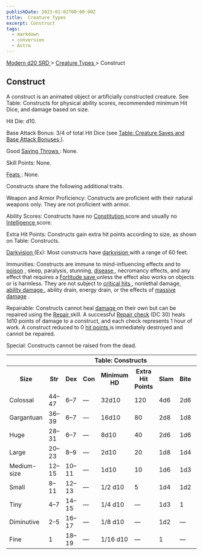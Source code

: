 ```yaml
---
publishDate: 2023-01-02T00:00:00Z
title:  Creature Types 
excerpt: Construct
tags:
  - markdown
  - conversion
  - Astro
---
```


[ Modern d20 SRD ](/#modernD20) > [ Creature Types ](modern-d20-srd-creature-types-index) > Construct

##  Construct

A construct is an animated object or artificially constructed creature. See
Table: Constructs for physical ability scores, recommended minimum Hit Dice,
and damage based on size.

Hit Die: d10.

Base Attack Bonus: 3/4 of total Hit Dice (see [ Table: Creature Saves and Base Attack Bonuses ](modern-d20-srd-creature-types-index) ).

Good [ Saving Throws ](modern-d20-srd-basics-saving-throws) : None.

Skill Points: None.

[ Feats ](modern-d20-srd-feats-index) : None.

Constructs share the following additional traits.

Weapon and Armor Proficiency: Constructs are proficient with their natural
weapons only. They are not proficient with armor.

Ability Scores: Constructs have no [ Constitution ](modern-d20-srd-basics-ability-scores) score and usually no [ Intelligence ](modern-d20-srd-basics-ability-scores) score.

Extra Hit Points: Constructs gain extra hit points according to size, as shown
on Table: Constructs.

[ Darkvision ](modern-d20-srd-special-abilities-darkvision) (Ex): Most
constructs have [ darkvision ](modern-d20-srd-special-abilities-darkvision)
with a range of 60 feet.

Immunities: Constructs are immune to mind-influencing effects and to [ poison](modern-d20-srd-environment-hazards-poison) , sleep, paralysis, stunning, [disease ](modern-d20-srd-environment-hazards-disease) , necromancy effects,
and any effect that requires a [ Fortitude save ](modern-d20-srd-basics-saving-throws) unless the effect also works on objects or is harmless. They
are not subject to [ critical hits ](modern-d20-srd-combat-critical-hits) ,
nonlethal damage, [ ability damage ](modern-d20-srd-basics-ability-scores) ,
ability drain, energy drain, or the effects of [ massive damage](modern-d20-srd-combat-death-dying-healing) .

Repairable: Constructs cannot heal [ damage ](modern-d20-srd-combat-damage) on
their own but can be repaired using the [ Repair ](modern-d20-srd-skills-repair) skill. A successful [ Repair ](modern-d20-srd-skills-repair) [ check](modern-d20-srd-skills-skill-basics-php#skill-check-index) (DC 30) heals 1d10
points of damage to a construct, and each check represents 1 hour of work. A
construct reduced to 0 [ hit points ](modern-d20-srd-combat-hit-points) is
immediately destroyed and cannot be repaired.

Special: Constructs cannot be raised from the dead.


<table> <tr> <th colspan="10"> Table: Constructs </th> </tr> <tr> <th> Size </th> <th> Str </th> <th> Dex </th> <th> Con </th> <th> Minimum HD </th> <th> Extra Hit Points </th> <th> Slam </th> <th> Bite </th> <th> Claw </th> <th> Gore </th> </tr> <tr> <td> Colossal </td> <td> 44–47 </td> <td> 6–7 </td> <td> — </td> <td> 32d10 </td> <td> 120 </td> <td> 4d6 </td> <td> 2d6 </td> <td> 2d8 </td> <td> 4d6 </td> </tr> <tr class="shaded"> <td> Gargantuan </td> <td> 36–39 </td> <td> 6–7 </td> <td> — </td> <td> 16d10 </td> <td> 80 </td> <td> 2d8 </td> <td> 1d8 </td> <td> 2d6 </td> <td> 2d8 </td> </tr> <tr> <td> Huge </td> <td> 28–31 </td> <td> 6–7 </td> <td> — </td> <td> 8d10 </td> <td> 40 </td> <td> 2d6 </td> <td> 1d6 </td> <td> 2d4 </td> <td> 2d6 </td> </tr> <tr class="shaded"> <td> Large </td> <td> 20–23 </td> <td> 8–9 </td> <td> — </td> <td> 2d10 </td> <td> 20 </td> <td> 1d8 </td> <td> 1d4 </td> <td> 1d6 </td> <td> 1d8 </td> </tr> <tr> <td> Medium-size </td> <td> 12–15 </td> <td> 10–11 </td> <td> — </td> <td> 1d10 </td> <td> 10 </td> <td> 1d6 </td> <td> 1d3 </td> <td> 1d4 </td> <td> 1d6 </td> </tr> <tr class="shaded"> <td> Small </td> <td> 8–11 </td> <td> 12–13 </td> <td> — </td> <td> 1/2 d10 </td> <td> 5 </td> <td> 1d4 </td> <td> 1d2 </td> <td> 1d3 </td> <td> 1d4 </td> </tr> <tr> <td> Tiny </td> <td> 4–7 </td> <td> 14–15 </td> <td> — </td> <td> 1/4 d10 </td> <td> — </td> <td> 1d3 </td> <td> 1 </td> <td> 1d2 </td> <td> 1d3 </td> </tr> <tr class="shaded"> <td> Diminutive </td> <td> 2–5 </td> <td> 16–17 </td> <td> — </td> <td> 1/8 d10 </td> <td> — </td> <td> 1d2 </td> <td> — </td> <td> 1 </td> <td> 1d2 </td> </tr> <tr> <td> Fine </td> <td> 1 </td> <td> 18–19 </td> <td> — </td> <td> 1/16 d10 </td> <td> — </td> <td> 1 </td> <td> — </td> <td> — </td> <td> 1 </td> </tr> </table>



